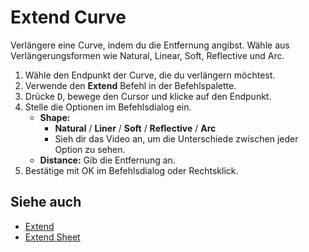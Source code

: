 
# Extend Curve

<Reference shortcut="" command="Extend Curve" button="" />

Verlängere eine Curve, indem du die Entfernung angibst. Wähle aus Verlängerungsformen wie Natural, Linear, Soft, Reflective und Arc.

1. Wähle den Endpunkt der Curve, die du verlängern möchtest.
2. Verwende den **Extend** Befehl in der Befehlspalette.
3. Drücke <kbd>D</kbd>, bewege den Cursor und klicke auf den Endpunkt.
4. Stelle die Optionen im Befehlsdialog ein.
   - **Shape:**
      - **Natural** / **Liner** /  **Soft** /  **Reflective** / **Arc**
      - Sieh dir das Video an, um die Unterschiede zwischen jeder Option zu sehen.
   - **Distance:** Gib die Entfernung an.
5. Bestätige mit OK im Befehlsdialog oder Rechtsklick.

<VideoPlayer fileName="extend-curve"/>

## Siehe auch
- [Extend](./extend)
- [Extend Sheet](../solid/extend-sheet)